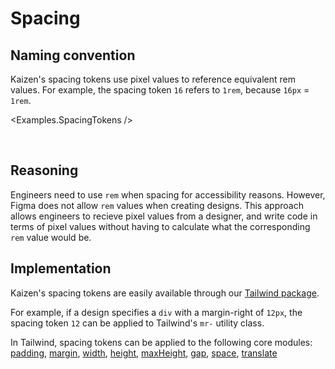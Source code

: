 
<Meta title="Tier 1/Tokens/Spacing" />

# Spacing

## Naming convention

Kaizen's spacing tokens use pixel values to reference equivalent rem values. For example, the spacing token `16` refers to `1rem`, because `16px` = `1rem`.

<Examples.SpacingTokens />

<br/>

## Reasoning

Engineers need to use `rem` when spacing for accessibility reasons. However, Figma does not allow `rem` values when creating designs. This approach allows engineers to recieve pixel values from a designer, and write code in terms of pixel values without having to calculate what the corresponding `rem` value would be.

## Implementation

Kaizen's spacing tokens are easily available through our [Tailwind package](/story/systems-tailwind-overview--page).

For example, if a design specifies a `div` with a margin-right of `12px`, the spacing token `12` can be applied to Tailwind's `mr-` utility class.

<Canvas of={Examples.MarginExample}  />

In Tailwind, spacing tokens can be applied to the following core modules:
[padding](https://tailwindcss.com/docs/padding), [margin](https://tailwindcss.com/docs/margin), [width](https://tailwindcss.com/docs/width), [height](https://tailwindcss.com/docs/height), [maxHeight](https://tailwindcss.com/docs/max-height#setting-the-maximum-height), [gap](https://tailwindcss.com/docs/gap), [space](https://tailwindcss.com/docs/space), [translate](https://tailwindcss.com/docs/translate)
